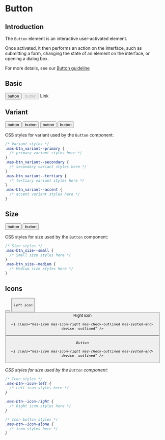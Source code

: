 
<Meta title="Components / Actions / Button" />

# Button

## Introduction

The `Button` element is an interactive user-activated element.

Once activated, it then performs an action on the interface, such as submitting a form, changing the state of an element on the interface, or opening a dialog box.

For more details, see our [Button guideline](https://zeroheight.com/9b39bb2a0/p/520f9f-button/b/75c0d1)

## Basic

<Canvas>
  <button class="mas-btn mas-btn_size--medium mas-btn_variant--primary">
    button
  </button>

  <button class="mas-btn mas-btn_size--medium mas-btn_variant--primary" disabled>
    button
  </button>

  <a class="mas-btn mas-btn_size--medium mas-btn_variant--primary">
    Link
  </a>
</Canvas>

## Variant

<Canvas>
  <button class="mas-btn mas-btn_size--medium mas-btn_variant--primary">
    button
  </button>

  <button class="mas-btn mas-btn_size--medium mas-btn_variant--secondary">
    button
  </button>

  <button class="mas-btn mas-btn_size--medium mas-btn_variant--tertiary">
    button
  </button>

  <button class="mas-btn mas-btn_size--medium mas-btn_variant--accent">
    button
  </button>
</Canvas>

CSS styles for variant used by the `Button` component:

```css
/* Variant styles */
.mas-btn_variant--primary {
  /* primary variant styles here */
}
.mas-btn_variant--secondary {
  /* secondary variant styles here */
}
.mas-btn_variant--tertiary {
  /* tertiary variant styles here */
}
.mas-btn_variant--accent {
  /* accent variant styles here */
}
```

## Size

<Canvas>
  <button class="mas-btn mas-btn_size--small mas-btn_variant--primary">
    button
  </button>

  <button class="mas-btn mas-btn_size--medium mas-btn_variant--primary">
    button
  </button>
</Canvas>

CSS styles for size used by the `Button` component:

```css
/* Size styles */
.mas-btn_size--small {
  /* Small size styles here */
}
.mas-btn_size--medium {
  /* Medium size styles here */
}
```

## Icons

<Canvas>
  <button class="mas-btn mas-btn_size--medium mas-btn_variant--primary">
    <i class="mas-icon mas-icon-alone mas-check-outlined mas-system-and-device--outlined" />
  </button>

  <button class="mas-btn mas-btn_size--medium mas-btn_variant--primary">
    <i class="mas-icon mas-icon-left mas-check-outlined mas-system-and-device--outlined" />

    left icon
  </button>

  <button class="mas-btn mas-btn_size--medium mas-btn_variant--primary">
    Right icon

    <i class="mas-icon mas-icon-right mas-check-outlined mas-system-and-device--outlined" />
  </button>

  <button class="mas-btn mas-btn_size--medium mas-btn_variant--primary">
    <i class="mas-icon mas-icon-left mas-check-outlined mas-system-and-device--outlined" />

    Button

    <i class="mas-icon mas-icon-right mas-check-outlined mas-system-and-device--outlined" />
  </button>
</Canvas>

CSS styles for size used by the `Button` component:

```css
/* Icon styles */
.mas-btn--icon-left {
  /* Left icon styles here */
}

.mas-btn--icon-right {
  /* Right icon styles here */
}

/* Icon button styles */
.mas-btn--icon-alone {
  /* icon styles here */
}
```
